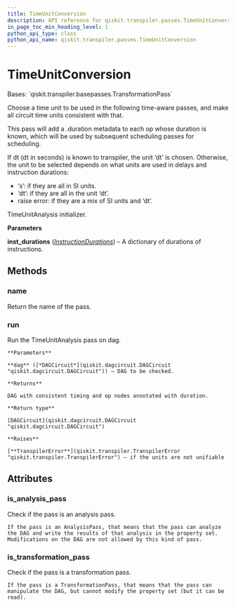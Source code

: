 ```yaml
---
title: TimeUnitConversion
description: API reference for qiskit.transpiler.passes.TimeUnitConversion
in_page_toc_min_heading_level: 1
python_api_type: class
python_api_name: qiskit.transpiler.passes.TimeUnitConversion
---
```


# TimeUnitConversion

<Class id="qiskit.transpiler.passes.TimeUnitConversion" github="https://github.com/qiskit/qiskit/tree/stable/0.19/qiskit/transpiler/passes/scheduling/time_unit_conversion.py" signature="TimeUnitConversion(inst_durations)">
  Bases: `qiskit.transpiler.basepasses.TransformationPass`

  Choose a time unit to be used in the following time-aware passes, and make all circuit time units consistent with that.

  This pass will add a .duration metadata to each op whose duration is known, which will be used by subsequent scheduling passes for scheduling.

  If dt (dt in seconds) is known to transpiler, the unit ‘dt’ is chosen. Otherwise, the unit to be selected depends on what units are used in delays and instruction durations:

  *   ‘s’: if they are all in SI units.
  *   ‘dt’: if they are all in the unit ‘dt’.
  *   raise error: if they are a mix of SI units and ‘dt’.

  TimeUnitAnalysis initializer.

  **Parameters**

  **inst\_durations** ([*InstructionDurations*](qiskit.transpiler.InstructionDurations "qiskit.transpiler.InstructionDurations")) – A dictionary of durations of instructions.

  ## Methods

  ### name

  <Function id="qiskit.transpiler.passes.TimeUnitConversion.name" name="name" signature="TimeUnitConversion.name()">
    Return the name of the pass.
  </Function>

  ### run

  <Function id="qiskit.transpiler.passes.TimeUnitConversion.run" name="run" signature="TimeUnitConversion.run(dag)">
    Run the TimeUnitAnalysis pass on dag.

    **Parameters**

    **dag** ([*DAGCircuit*](qiskit.dagcircuit.DAGCircuit "qiskit.dagcircuit.DAGCircuit")) – DAG to be checked.

    **Returns**

    DAG with consistent timing and op nodes annotated with duration.

    **Return type**

    [DAGCircuit](qiskit.dagcircuit.DAGCircuit "qiskit.dagcircuit.DAGCircuit")

    **Raises**

    [**TranspilerError**](qiskit.transpiler.TranspilerError "qiskit.transpiler.TranspilerError") – if the units are not unifiable
  </Function>

  ## Attributes

  ### is\_analysis\_pass

  <Attribute id="qiskit.transpiler.passes.TimeUnitConversion.is_analysis_pass" name="is_analysis_pass">
    Check if the pass is an analysis pass.

    If the pass is an AnalysisPass, that means that the pass can analyze the DAG and write the results of that analysis in the property set. Modifications on the DAG are not allowed by this kind of pass.
  </Attribute>

  ### is\_transformation\_pass

  <Attribute id="qiskit.transpiler.passes.TimeUnitConversion.is_transformation_pass" name="is_transformation_pass">
    Check if the pass is a transformation pass.

    If the pass is a TransformationPass, that means that the pass can manipulate the DAG, but cannot modify the property set (but it can be read).
  </Attribute>
</Class>

